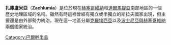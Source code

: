'''扎庫盧米亞'''（'''Zachlumia'''）是位於現在[[赫塞哥維納|赫塞哥維納]]和[[達爾馬提亞|達爾馬提亞]]南部地區的一個歷史地理區域的名稱。雖然有時這裡曾經有獨立或半獨立的斯拉夫國家出現，但主要還是由外部勢力統治。現在這一地區分屬[[克羅埃西亞|克羅埃西亞]]以及[[波士尼亞與赫塞哥維納|波士尼亞與赫塞哥維納]]兩個國家統治。

[[Category:巴爾幹半島|Category:巴爾幹半島]]